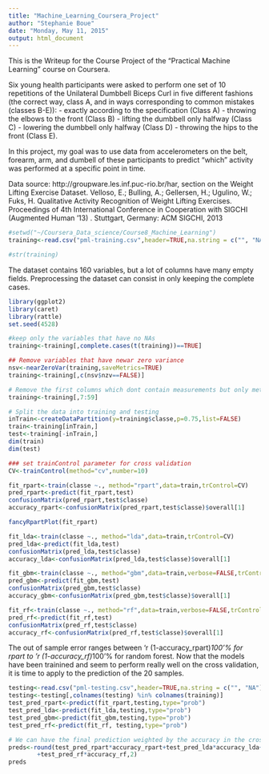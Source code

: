 ```yaml
---
title: "Machine_Learning_Coursera_Project"
author: "Stephanie Boue"
date: "Monday, May 11, 2015"
output: html_document
---
```


This is the Writeup for the Course Project of the "Practical Machine Learning" course on Coursera.

Six young health participants were asked to perform one set of 10 repetitions of the Unilateral Dumbbell Biceps Curl in five different fashions (the correct way, class A, and in ways corresponding to common mistakes (classes B-E)): 
- exactly according to the specification (Class A)
- throwing the elbows to the front (Class B)
- lifting the dumbbell only halfway (Class C)
- lowering the dumbbell only halfway (Class D)
- throwing the hips to the front (Class E).

In this project, my goal was to use data from accelerometers on the belt, forearm, arm, and dumbell of these participants to predict "which" activity was performed at a specific point in time.

Data source: http://groupware.les.inf.puc-rio.br/har, section on the Weight Lifting Exercise Dataset.
Velloso, E.; Bulling, A.; Gellersen, H.; Ugulino, W.; Fuks, H. Qualitative Activity Recognition of Weight Lifting Exercises. Proceedings of 4th International Conference in Cooperation with SIGCHI (Augmented Human '13) . Stuttgart, Germany: ACM SIGCHI, 2013


```r
#setwd("~/Coursera_Data_science/Course8_Machine_Learning")
training<-read.csv("pml-training.csv",header=TRUE,na.string = c("", "NA"))

#str(training)
```

The dataset contains 160 variables, but a lot of columns have many empty fields. Preprocessing the dataset can consist in only keeping the complete cases.

```r
library(ggplot2)
library(caret)
library(rattle)
set.seed(4528)

#keep only the variables that have no NAs
training<-training[,complete.cases(t(training))==TRUE]

## Remove variables that have newar zero variance
nsv<-nearZeroVar(training,saveMetrics=TRUE)
training<-training[,c(nsv$nzv==FALSE)]

# Remove the first columns which dont contain measurements but only metadata
training<-training[,7:59]

# Split the data into training and testing
inTrain<-createDataPartition(y=training$classe,p=0.75,list=FALSE)
train<-training[inTrain,]
test<-training[-inTrain,]
dim(train)
dim(test)

### set trainControl parameter for cross validation
CV<-trainControl(method="cv",number=10)

```

```r

fit_rpart<-train(classe ~., method="rpart",data=train,trControl=CV)
pred_rpart<-predict(fit_rpart,test)
confusionMatrix(pred_rpart,test$classe)
accuracy_rpart<-confusionMatrix(pred_rpart,test$classe)$overall[1]

fancyRpartPlot(fit_rpart)

fit_lda<-train(classe ~., method="lda",data=train,trControl=CV)
pred_lda<-predict(fit_lda,test)
confusionMatrix(pred_lda,test$classe)
accuracy_lda<-confusionMatrix(pred_lda,test$classe)$overall[1]

fit_gbm<-train(classe ~., method="gbm",data=train,verbose=FALSE,trControl=CV)
pred_gbm<-predict(fit_gbm,test)
confusionMatrix(pred_gbm,test$classe)
accuracy_gbm<-confusionMatrix(pred_gbm,test$classe)$overall[1]

fit_rf<-train(classe ~., method="rf",data=train,verbose=FALSE,trControl=CV)
pred_rf<-predict(fit_rf,test)
confusionMatrix(pred_rf,test$classe)
accuracy_rf<-confusionMatrix(pred_rf,test$classe)$overall[1]

```
The out of sample error ranges between 'r (1-accuracy_rpart)*100'% for rpart to 'r (1-accuracy_rf)*100'% for random forest.
Now that the models have been trainined and seem to perform really well on the cross validation, 
it is time to apply to the prediction of the 20 samples. 

```r
testing<-read.csv("pml-testing.csv",header=TRUE,na.string = c("", "NA"))
testing<-testing[,colnames(testing) %in% colnames(training)]
test_pred_rpart<-predict(fit_rpart,testing,type="prob")
test_pred_lda<-predict(fit_lda,testing,type="prob")
test_pred_gbm<-predict(fit_gbm,testing,type="prob")
test_pred_rf<-predict(fit_rf, testing,type="prob")

# We can have the final prediction weighted by the accuracy in the cross validation.
preds<-round(test_pred_rpart*accuracy_rpart+test_pred_lda*accuracy_lda+test_pred_gbm*accuracy_gbm
		+test_pred_rf*accuracy_rf,2)
preds
```



